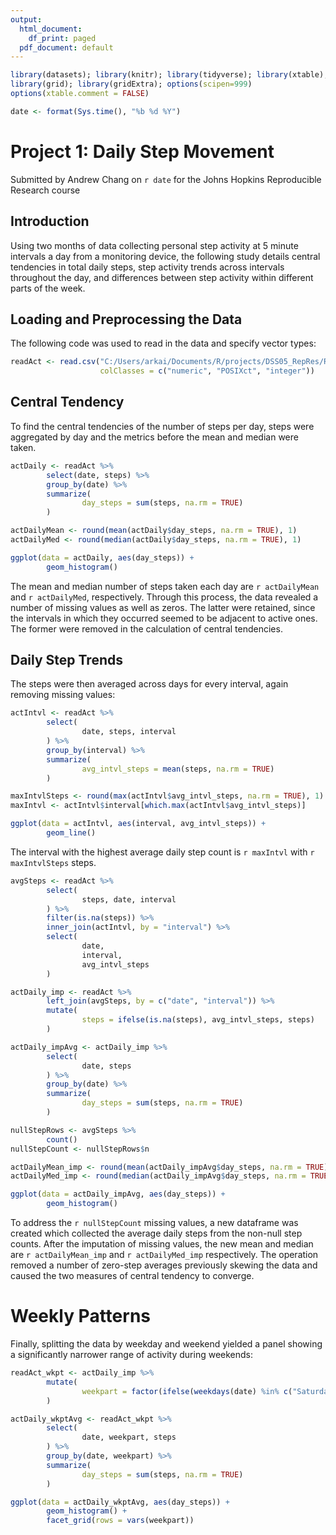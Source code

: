```yaml
---
output:
  html_document:
    df_print: paged
  pdf_document: default
---
```


```r
library(datasets); library(knitr); library(tidyverse); library(xtable); library(ggplot2)
library(grid); library(gridExtra); options(scipen=999)
options(xtable.comment = FALSE)
```

```r
date <- format(Sys.time(), "%b %d %Y")
```

# Project 1: Daily Step Movement
Submitted by Andrew Chang on `r date` for the Johns Hopkins Reproducible Research course

## Introduction

Using two months of data collecting personal step activity at 5 minute intervals a day from a monitoring device, the following study details central tendencies in total daily steps, step activity trends across intervals throughout the day, and differences between step activity within different parts of the week. 

## Loading and Preprocessing the Data

The following code was used to read in the data and specify vector types: 
```r
readAct <- read.csv("C:/Users/arkai/Documents/R/projects/DSS05_RepRes/RepData_PeerAssessment1/repdata_data_activity/activity.csv", 
                    colClasses = c("numeric", "POSIXct", "integer")) 
```

## Central Tendency

To find the central tendencies of the number of steps per day, steps were aggregated by day and the metrics before the mean and median were taken. 
```r
actDaily <- readAct %>%
        select(date, steps) %>%
        group_by(date) %>%
        summarize(
                day_steps = sum(steps, na.rm = TRUE)
        )

actDailyMean <- round(mean(actDaily$day_steps, na.rm = TRUE), 1)
actDailyMed <- round(median(actDaily$day_steps, na.rm = TRUE), 1)

ggplot(data = actDaily, aes(day_steps)) + 
        geom_histogram()
```

The mean and median number of steps taken each day are `r actDailyMean` and `r actDailyMed`, respectively. Through this process, the data revealed a number of missing values as well as zeros. The latter were retained, since the intervals in which they occurred seemed to be adjacent to active ones. The former were removed in the calculation of central tendencies. 

## Daily Step Trends

The steps were then averaged across days for every interval, again removing missing values: 
```r
actIntvl <- readAct %>%
        select(
                date, steps, interval
        ) %>%
        group_by(interval) %>%
        summarize(
                avg_intvl_steps = mean(steps, na.rm = TRUE)
        )

maxIntvlSteps <- round(max(actIntvl$avg_intvl_steps, na.rm = TRUE), 1)
maxIntvl <- actIntvl$interval[which.max(actIntvl$avg_intvl_steps)]

ggplot(data = actIntvl, aes(interval, avg_intvl_steps)) + 
        geom_line()
```

The interval with the highest average daily step count is `r maxIntvl` with `r maxIntvlSteps` steps. 

```r
avgSteps <- readAct %>%
        select(
                steps, date, interval
        ) %>%
        filter(is.na(steps)) %>%
        inner_join(actIntvl, by = "interval") %>%
        select(
                date,
                interval,
                avg_intvl_steps
        )

actDaily_imp <- readAct %>%
        left_join(avgSteps, by = c("date", "interval")) %>%
        mutate(
                steps = ifelse(is.na(steps), avg_intvl_steps, steps)
        )

actDaily_impAvg <- actDaily_imp %>%
        select(
                date, steps
        ) %>%
        group_by(date) %>%
        summarize(
                day_steps = sum(steps, na.rm = TRUE)
        )

nullStepRows <- avgSteps %>%
        count()
nullStepCount <- nullStepRows$n

actDailyMean_imp <- round(mean(actDaily_impAvg$day_steps, na.rm = TRUE), 1)
actDailyMed_imp <- round(median(actDaily_impAvg$day_steps, na.rm = TRUE), 1)

ggplot(data = actDaily_impAvg, aes(day_steps)) + 
        geom_histogram()

```

To address the `r nullStepCount` missing values, a new dataframe was created which collected the average daily steps from the non-null step counts. After the imputation of missing values, the new mean and median are `r actDailyMean_imp` and `r actDailyMed_imp` respectively. The operation removed a number of zero-step averages previously skewing the data and caused the two measures of central tendency to converge. 

# Weekly Patterns

Finally, splitting the data by weekday and weekend yielded a panel showing a significantly narrower range of activity during weekends:  

```r

readAct_wkpt <- actDaily_imp %>%
        mutate(
                weekpart = factor(ifelse(weekdays(date) %in% c("Saturday", "Sunday"), "weekend", "weekday"))
        )

actDaily_wkptAvg <- readAct_wkpt %>%
        select(
                date, weekpart, steps
        ) %>%
        group_by(date, weekpart) %>%
        summarize(
                day_steps = sum(steps, na.rm = TRUE)
        )

ggplot(data = actDaily_wkptAvg, aes(day_steps)) + 
        geom_histogram() + 
        facet_grid(rows = vars(weekpart))

```

